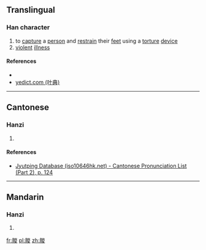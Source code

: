 ==Translingual==

===Han character===
{{Han char|rn=74|rad=月|as=09|sn=13|four=72247|canj=BUCE|ids=⿰月㚇}}

# to [[capture]] a [[person]] and [[restrain]] their [[feet]] using a [[torture]] [[device]]
# [[violent]] [[illness]]

====References====
* {{Han ref|kx=0506.210|dkj=14387|dj=0887.100|hdz=32098.080|uh=6721|ud=26401|bh=DF7A|bd=57210}}
*[http://yedict.com/htm/67/6721.htm yedict.com (叶典)]

----

==Cantonese==

===Hanzi===
{{yue-hanzi|jyut=[[zung1]]|y=jung1}}

# {{defn|lang=yue|sort=月09}}

====References====
*[http://www.iso10646hk.net/jp/document/download.jsp Jyutping Database (iso10646hk.net) - Cantonese Pronunciation List (Part 2), p. 124]

----

==Mandarin==

===Hanzi===
{{cmn-hanzi|pin=[[zōng]] ([[zong1]])|wg=tsung<sup>1</sup>}}

# {{defn|lang=cmn|sort=月09}}

[[fr:朡]]
[[pl:朡]]
[[zh:朡]]